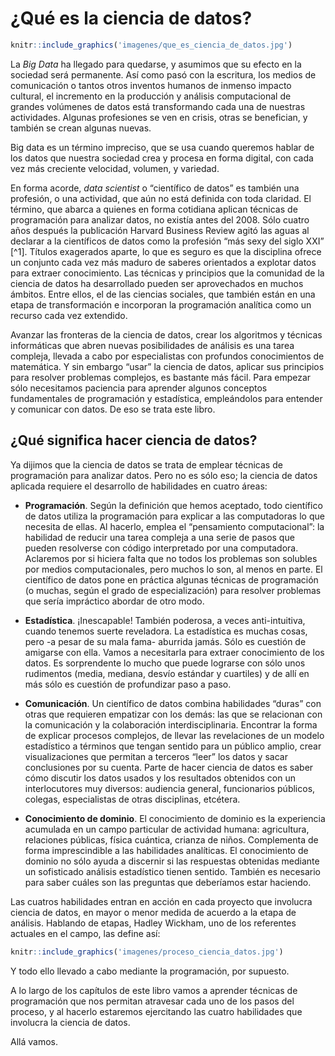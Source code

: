 # ¿Qué es la ciencia de datos?

```r
knitr::include_graphics('imagenes/que_es_ciencia_de_datos.jpg')
```


La _Big Data_ ha llegado para quedarse, y asumimos que su efecto en la sociedad será permanente. Así como pasó con la escritura, los medios de comunicación o tantos otros inventos humanos de inmenso impacto cultural, el incremento en la producción y análisis computacional de grandes volúmenes de datos está transformando cada una de nuestras actividades. Algunas profesiones se ven en crisis, otras se benefician, y también se crean algunas nuevas. 


Big data es un término impreciso, que se usa cuando queremos hablar de los datos que nuestra sociedad crea y procesa en forma digital, con cada vez más creciente velocidad, volumen, y variedad.


En forma acorde, _data scientist_ o "científico de datos" es también una profesión, o una actividad, que aún no está definida con toda claridad. El término, que abarca a quienes en forma cotidiana aplican técnicas de programación para analizar datos, no existía antes del 2008. Sólo cuatro años después la publicación Harvard Business Review agitó las aguas al declarar a la científicos de datos como la profesión "más sexy del siglo XXI” [^1]. Títulos exagerados aparte, lo que es seguro es que la disciplina ofrece un conjunto cada vez más maduro de saberes orientados a explotar datos para extraer conocimiento. Las técnicas y principios que la comunidad de la ciencia de datos ha desarrollado pueden ser aprovechados en muchos ámbitos. Entre ellos, el de las ciencias sociales, que también están en una etapa de transformación e incorporan la programación analítica como un recurso cada vez extendido. 


Avanzar las fronteras de la ciencia de datos, crear los algoritmos y técnicas informáticas que abren nuevas posibilidades de análisis es una tarea compleja, llevada a cabo por especialistas con profundos conocimientos de matemática. Y sin embargo "usar" la ciencia de datos, aplicar sus principios para resolver problemas complejos, es bastante más fácil. Para empezar sólo necesitamos paciencia para aprender algunos conceptos fundamentales de programación y estadística, empleándolos para entender y comunicar con datos. De eso se trata este libro.


## ¿Qué significa hacer ciencia de datos?

Ya dijimos que la ciencia de datos se trata de emplear técnicas de programación para analizar datos. Pero no es sólo eso; la ciencia de datos aplicada requiere el desarrollo de habilidades en cuatro áreas:

* __Programación__. Según la definición que hemos aceptado, todo científico de datos utiliza la programación para explicar a las computadoras lo que necesita de ellas. Al hacerlo, emplea el "pensamiento computacional": la habilidad de reducir una tarea compleja a una serie de pasos que pueden resolverse con código interpretado por una computadora. Aclaremos por si hiciera falta que no todos los problemas son solubles por medios computacionales, pero muchos lo son, al menos en parte. El científico de datos pone en práctica algunas técnicas de programación (o muchas, según el grado de especialización) para resolver problemas que sería impráctico abordar de otro modo.

* __Estadística__. ¡Inescapable! También poderosa, a veces anti-intuitiva, cuando tenemos suerte reveladora. La estadística es muchas cosas, pero -a pesar de su mala fama- aburrida jamás. Sólo es cuestión de amigarse con ella. Vamos a necesitarla para extraer conocimiento de los datos. Es sorprendente lo mucho que puede lograrse con sólo unos rudimentos (media, mediana, desvío estándar y cuartiles) y de allí en más sólo es cuestión de profundizar paso a paso.

* __Comunicación__. Un científico de datos combina habilidades "duras" con otras que requieren empatizar con los demás: las que se relacionan con la comunicación y la colaboración interdisciplinaria. Encontrar la forma de explicar procesos complejos, de llevar las revelaciones de un modelo estadístico a términos que tengan sentido para un público amplio, crear visualizaciones que permitan a terceros "leer" los datos y sacar conclusiones por su cuenta. Parte de hacer ciencia de datos es saber cómo discutir los datos usados y los resultados obtenidos con un interlocutores muy diversos: audiencia general, funcionarios públicos, colegas, especialistas de otras disciplinas, etcétera.

* __Conocimiento de dominio__. El conocimiento de dominio es la experiencia acumulada en un campo particular de actividad humana: agricultura, relaciones públicas, física cuántica, crianza de niños. Complementa de forma imprescindible a las habilidades analíticas. El conocimiento de dominio no sólo ayuda a discernir si las respuestas obtenidas mediante un sofisticado análisis estadístico tienen sentido. También es necesario para saber cuáles son las preguntas que deberíamos estar haciendo. 


Las cuatros habilidades entran en acción en cada proyecto que involucra ciencia de datos, en mayor o menor medida de acuerdo a la etapa de análisis. Hablando de etapas, Hadley Wickham, uno de los referentes actuales en el campo, las define así:

```r
knitr::include_graphics('imagenes/proceso_ciencia_datos.jpg')
```


Y todo ello llevado a cabo mediante la programación, por supuesto. 

A lo largo de los capítulos de este libro vamos a aprender técnicas de programación que nos permitan atravesar cada uno de los pasos del proceso, y al hacerlo estaremos ejercitando las cuatro habilidades que involucra la ciencia de datos. 

Allá vamos.




